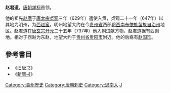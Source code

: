 '''赵君道'''，[[唐朝|唐朝]][[牂柯|牂柯]]首领。

他的祖先[[赵磨|赵磨]]于[[唐太宗|唐太宗]][[贞观|贞观]]三年（629年）遣使入贡，贞观二十一年（647年）以其地为明州，为[[西赵蛮|西赵蛮]]，明州地望大约在今[[贵州省|贵州省]]西部[[黔西南布依族苗族自治州|黔西南布依族苗族自治州]]地区。赵君道在[[唐玄宗|唐玄宗]][[开元|开元]]二十五年（737年）他入朝进献方物，赵君道据有西谢地。相对于西赵为东赵，地望大约于[[贵州省|贵州省]][[贵阳市|贵阳市]]附近。他的后裔有[[赵国珍|赵国珍]]。

==參考書目==
*《[[旧唐书|旧唐书]]》
*《[[新唐书|新唐书]]》

{{DEFAULTSORT:Zhao赵}}
[[Category:貴州歷史|Category:貴州歷史]]
[[Category:唐朝刺史|Category:唐朝刺史]]
[[Category:思南人|Category:思南人]]
[[Category:赵姓|J]]